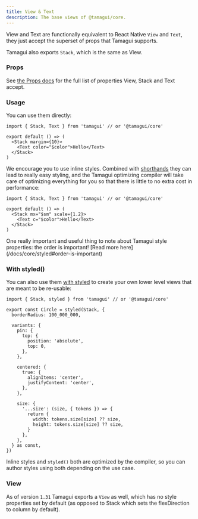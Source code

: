 ```yaml
---
title: View & Text
description: The base views of @tamagui/core.
---
```


View and Text are functionally equivalent to React Native `View` and `Text`, they just accept the superset of props that Tamagui supports.

Tamagui also exports `Stack`, which is the same as View.

### Props

See [the Props docs](/docs/intro/props) for the full list of properties View, Stack and Text accept.

### Usage

You can use them directly:

```tsx
import { Stack, Text } from 'tamagui' // or '@tamagui/core'

export default () => (
  <Stack margin={10}>
    <Text color="$color">Hello</Text>
  </Stack>
)
```

We encourage you to use inline styles. Combined with [shorthands](/docs/core/configuration#shorthands) they can lead to really easy styling, and the Tamagui optimizing compiler will take care of optimizing everything for you so that there is little to no extra cost in performance:

```tsx
import { Stack, Text } from 'tamagui' // or '@tamagui/core'

export default () => (
  <Stack mx="$sm" scale={1.2}>
    <Text c="$color">Hello</Text>
  </Stack>
)
```

<Notice>
  One really important and useful thing to note about Tamagui style properties: the order
  is important! [Read more here](/docs/core/styled#order-is-important)
</Notice>

### With styled()

You can also use them [with styled](/docs/core/styled) to create your own lower level views that are meant to be re-usable:

```tsx
import { Stack, styled } from 'tamagui' // or '@tamagui/core'

export const Circle = styled(Stack, {
  borderRadius: 100_000_000,

  variants: {
    pin: {
      top: {
        position: 'absolute',
        top: 0,
      },
    },

    centered: {
      true: {
        alignItems: 'center',
        justifyContent: 'center',
      },
    },

    size: {
      '...size': (size, { tokens }) => {
        return {
          width: tokens.size[size] ?? size,
          height: tokens.size[size] ?? size,
        }
      },
    },
  } as const,
})
```

Inline styles and `styled()` both are optimized by the compiler, so you can author styles using both depending on the use case.

### View

As of version `1.31` Tamagui exports a `View` as well, which has no style properties set by default (as opposed to Stack which sets the flexDirection to column by default).
